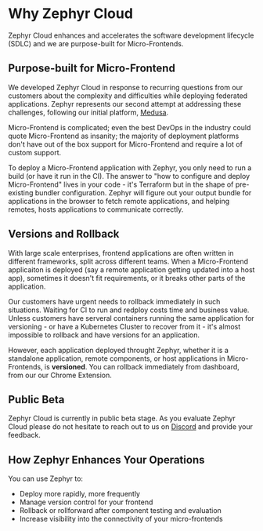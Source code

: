 
# Why Zephyr Cloud

Zephyr Cloud enhances and accelerates the software development lifecycle (SDLC) and we are purpose-built for Micro-Frontends. 


## Purpose-built for Micro-Frontend

We developed Zephyr Cloud in response to recurring questions from our customers about the complexity and difficulties while deploying federated applications. Zephyr represents our second attempt at addressing these challenges, following our initial platform, [Medusa](https://medusa.codes/).

Micro-Frontend is complicated; even the best DevOps in the industry could quote Micro-Frontend as insanity; the majority of deployment platforms don't have out of the box support for Micro-Frontend and require a lot of custom support. 

To deploy a Micro-Frontend application with Zephyr, you only need to run a build (or have it run in the CI). The answer to "how to configure and deploy Micro-Frontend" lives in your code - it's Terraform but in the shape of pre-existing bundler configuration. Zephyr will figure out your output bundle for applications in the browser to fetch remote applications, and helping remotes, hosts applications to communicate correctly. 



## Versions and Rollback 

With large scale enterprises, frontend applications are often written in different frameworks, split across different teams. When a Micro-Frontend applicaiton is deployed (say a remote application getting updated into a host app), sometimes it doesn't fit requirements, or it breaks other parts of the application. 

Our customers have urgent needs to rollback immediately in such situations. Waiting for CI to run and redploy costs time and business value. Unless customers have serveral containers running the same application for versioning - or have a Kubernetes Cluster to recover from it - it's almost impossible to rollback and have versions for an application. 

However, each application deployed throught Zephyr, whether it is a standalone application, remote components, or host applications in Micro-Frontends, is **versioned**. You can rollback immediately from dashboard, from our our Chrome Extension. 


## Public Beta

Zephyr Cloud is currently in public beta stage. As you evaluate Zephyr Cloud please do not hesitate to reach out to us on [Discord](https://zephyr-cloud.io/discord) and provide your feedback.


## How Zephyr Enhances Your Operations

You can use Zephyr to:
* Deploy more rapidly, more frequently
* Manage version control for your frontend
* Rollback or rollforward after component testing and evaluation
* Increase visibility into the connectivity of your micro-frontends

